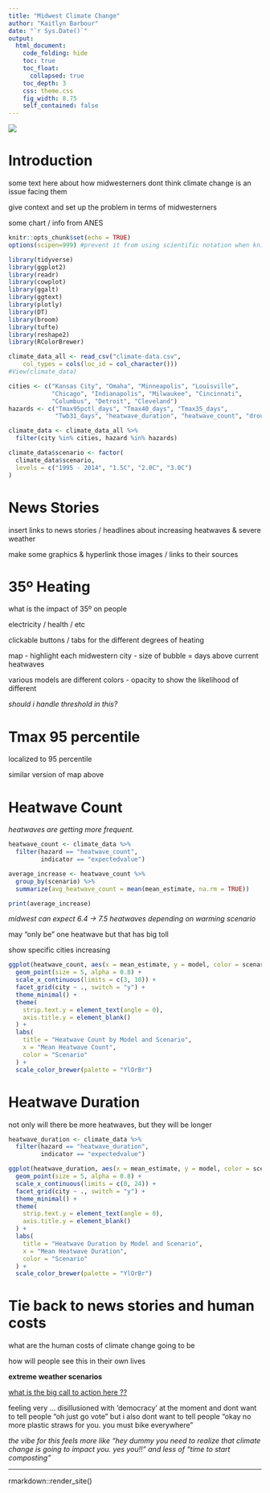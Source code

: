 ```yaml
---
title: "Midwest Climate Change"
author: "Kaitlyn Barbour"
date: "`r Sys.Date()`"
output:
  html_document:
    code_folding: hide
    toc: true
    toc_float:
      collapsed: true
    toc_depth: 3
    css: theme.css
    fig_width: 8.75
    self_contained: false
---
```


![](images/header.png)

# Introduction

some text here about how midwesterners dont think climate change is an issue facing them

give context and set up the problem in terms of midwesterners

some chart / info from ANES

```r
knitr::opts_chunk$set(echo = TRUE)
options(scipen=999) #prevent it from using scientific notation when knitting html

library(tidyverse)
library(ggplot2)
library(readr)
library(cowplot)
library(ggalt)
library(ggtext)
library(plotly)
library(DT)
library(broom)
library(tufte)
library(reshape2)
library(RColorBrewer)

```

```r

climate_data_all <- read_csv("climate-data.csv", 
    col_types = cols(loc_id = col_character()))
#View(climate_data)

cities <- c("Kansas City", "Omaha", "Minneapolis", "Louisville", 
            "Chicago", "Indianapolis", "Milwaukee", "Cincinnati", 
            "Columbus", "Detroit", "Cleveland")
hazards <- c("Tmax95pctl_days", "Tmax40_days", "Tmax35_days", 
             "Twb31_days", "heatwave_duration", "heatwave_count", "drought_days")

climate_data <- climate_data_all %>%
  filter(city %in% cities, hazard %in% hazards)

climate_data$scenario <- factor(
  climate_data$scenario,
  levels = c("1995 - 2014", "1.5C", "2.0C", "3.0C")
)

```

# News Stories

insert links to news stories / headlines about increasing heatwaves & severe weather

make some graphics & hyperlink those images / links to their sources

# 35º Heating

what is the impact of 35º on people

electricity / health / etc

clickable buttons / tabs for the different degrees of heating

map - highlight each midwestern city - size of bubble = days above current heatwaves

various models are different colors - opacity to show the likelihood of different

*should i handle threshold in this?*

# Tmax 95 percentile

localized to 95 percentile

similar version of map above

# Heatwave Count

*heatwaves are getting more frequent.*

```r

heatwave_count <- climate_data %>%
  filter(hazard == "heatwave_count",
         indicator == "expectedvalue")

average_increase <- heatwave_count %>%
  group_by(scenario) %>%
  summarize(avg_heatwave_count = mean(mean_estimate, na.rm = TRUE))

print(average_increase)

```

*midwest can expect 6.4 -\> 7.5 heatwaves depending on warming scenario*

may "only be" one heatwave but that has big toll

show specific cities increasing

```r

ggplot(heatwave_count, aes(x = mean_estimate, y = model, color = scenario)) +
  geom_point(size = 5, alpha = 0.8) +  
  scale_x_continuous(limits = c(3, 10)) + 
  facet_grid(city ~ ., switch = "y") + 
  theme_minimal() +
  theme(
    strip.text.y = element_text(angle = 0),  
    axis.title.y = element_blank()  
  ) +
  labs(
    title = "Heatwave Count by Model and Scenario",
    x = "Mean Heatwave Count",
    color = "Scenario"
  ) +
  scale_color_brewer(palette = "YlOrBr") 

```

# Heatwave Duration

not only will there be more heatwaves, but they will be longer

```r

heatwave_duration <- climate_data %>%
  filter(hazard == "heatwave_duration",
         indicator == "expectedvalue")

ggplot(heatwave_duration, aes(x = mean_estimate, y = model, color = scenario)) +
  geom_point(size = 5, alpha = 0.8) +  
  scale_x_continuous(limits = c(0, 24)) + 
  facet_grid(city ~ ., switch = "y") + 
  theme_minimal() +
  theme(
    strip.text.y = element_text(angle = 0),  
    axis.title.y = element_blank()  
  ) +
  labs(
    title = "Heatwave Duration by Model and Scenario",
    x = "Mean Heatwave Duration",
    color = "Scenario"
  ) +
  scale_color_brewer(palette = "YlOrBr") 

```

# Tie back to news stories and human costs

what are the human costs of climate change going to be

how will people see this in their own lives

**extreme weather scenarios**

[what is the big call to action here ??]{.underline}

feeling very ... disillusioned with 'democracy' at the moment and dont want to tell people "oh just go vote" but i also dont want to tell people "okay no more plastic straws for you. you must bike everywhere"

*the vibe for this feels more like "hey dummy you need to realize that climate change is going to impact you. yes you!!" and less of "time to start composting"*

------------------------------------------------------------------------

rmarkdown::render_site()
